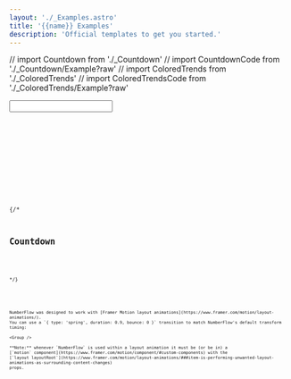 ```yaml
---
layout: './_Examples.astro'
title: '{{name}} Examples'
description: 'Official templates to get you started.'
---
```

// import Countdown from './_Countdown'
// import CountdownCode from './_Countdown/Example?raw'
// import ColoredTrends from './_ColoredTrends'
// import ColoredTrendsCode from './_ColoredTrends/Example?raw'

<Heading class="sr-only" value="Input" />

<Input client:visible rootClassName="!mt-0">
<Code code={InputCode} lang="tsx" />
</Input>

<Heading value="Activity" />

<Activity />

<Heading value="Slider" />

<Slider client:visible>
<Code code={SliderCode} lang="tsx" />
</Slider>

{/*
## Countdown

<Countdown client:visible>
<Code code={CountdownCode} lang="tsx" />
</Countdown>
*/}

<Match react>
    <Heading value="Framer Motion" />

    NumberFlow was designed to work with [Framer Motion layout animations](https://www.framer.com/motion/layout-animations/).
    You can use a `{ type: 'spring', duration: 0.9, bounce: 0 }` transition to match NumberFlow's default transform timing:

    <Group />

    **Note:** whenever `NumberFlow` is used within a layout animation it must be (or be in) a
    [`motion` component](https://www.framer.com/motion/component/#custom-components) with the
    [`layout layoutRoot`](https://www.framer.com/motion/layout-animations/###item-is-performing-unwanted-layout-animations-as-surrounding-content-changes)
    props.
</Match>
